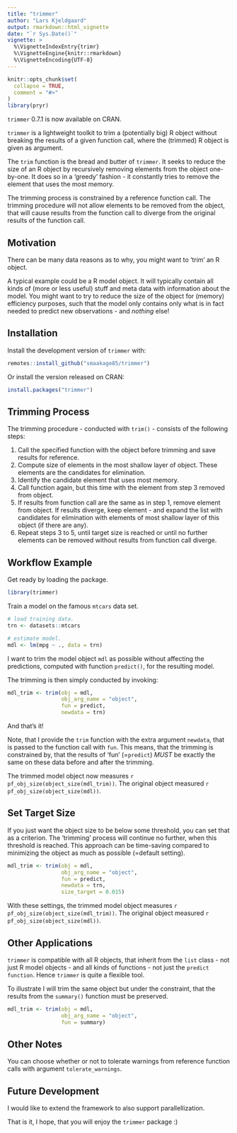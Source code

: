 ```yaml
---
title: "trimmer"
author: "Lars Kjeldgaard"
output: rmarkdown::html_vignette
date: "`r Sys.Date()`"
vignette: >
  %\VignetteIndexEntry{trimr}
  %\VignetteEngine{knitr::rmarkdown}
  %\VignetteEncoding{UTF-8}
---
```


```r
knitr::opts_chunk$set(
  collapse = TRUE,
  comment = "#>"
)
library(pryr)
```

`trimmer` 0.7.1 is now available on CRAN. 

`trimmer` is a lightweight toolkit to trim a (potentially big) R object without
breaking the results of a given function call, where the (trimmed) R object
is given as argument.

The `trim` function is the bread and butter of `trimmer`. It seeks to reduce
the size of an R object by recursively removing elements from the object 
one-by-one. It does so in a 'greedy' fashion - it constantly tries to 
remove the element that uses the most memory. 

The trimming process is constrained by a reference function call. The trimming 
procedure will not allow elements to be removed from the object, that will 
cause results from the function call to diverge from the original results of 
the function call.

## Motivation

There can be many data reasons as to why, you might want to 'trim' an R object.

A typical example could be a R model object. It will typically contain all kinds
of (more or less useful) stuff and meta data with information about the model. 
You might want to try to reduce the size of the object for (memory) efficiency purposes,
such that the model only contains only what is in fact needed to predict 
new observations - and _nothing_ else!

## Installation

Install the development version of `trimmer` with:

```r
remotes::install_github("smaakage85/trimmer")
```

Or install the version released on CRAN: 

```r
install.packages("trimmer")
```

## Trimming Process

The trimming procedure - conducted with `trim()` - consists of the following steps:

1. Call the specified function with the object before trimming and save results for reference.
2. Compute size of elements in the most shallow layer of object. These elements are the candidates for elimination. 
3. Identify the candidate element that uses most memory.
4. Call function again, but this time with the element from step 3 removed from object.
5. If results from function call are the same as in step 1, remove element from object. If results diverge, keep element - and expand the list with candidates for elimination with elements of most shallow layer of this object (if there are any).
6. Repeat steps 3 to 5, until target size is reached or until no further 
elements can be removed without results from function call diverge.

## Workflow Example

Get ready by loading the package.

```r
library(trimmer)
```

Train a model on the famous `mtcars` data set.

```r
# load training data.
trn <- datasets::mtcars

# estimate model.
mdl <- lm(mpg ~ ., data = trn)
```

I want to trim the model object `mdl` as possible without affecting the predictions,
computed with function `predict()`, for the resulting model. 

The trimming is then simply conducted by invoking: 

```r
mdl_trim <- trim(obj = mdl,
                 obj_arg_name = "object",
                 fun = predict,
                 newdata = trn)
```

And that's it!

Note, that I provide the `trim` function with the extra argument `newdata`, that
is passed to the function call with `fun`. This means, that the trimming is 
constrained by, that the results of 'fun' (=`predict`) _MUST_ be exactly the same
on these data before and after the trimming.

The trimmed model object now measures `r pf_obj_size(object_size(mdl_trim))`. The original 
object measured `r pf_obj_size(object_size(mdl))`.

## Set Target Size

If you just want the object size to be below some threshold, you can set that
as a criterion. The 'trimming' process will continue no further, when this 
threshold is reached. This approach can be time-saving compared to 
minimizing the object as much as possible (=default setting).

```r
mdl_trim <- trim(obj = mdl,
                 obj_arg_name = "object",
                 fun = predict,
                 newdata = trn,
                 size_target = 0.015)
```

With these settings, the trimmed model object measures `r pf_obj_size(object_size(mdl_trim))`. The original 
object measured `r pf_obj_size(object_size(mdl))`.

## Other Applications

`trimmer` is compatible with all R objects, that inherit from the `list`
class - not just R model objects - and all kinds of functions - not just the
`predict function`. Hence `trimmer` is quite a flexible tool.

To illustrate I will trim the same object but under the constraint, that the
results from the `summary()` function must be preserved.


```r
mdl_trim <- trim(obj = mdl,
                 obj_arg_name = "object",
                 fun = summary)
```

## Other Notes

You can choose whether or not to tolerate warnings from reference function calls  with argument `tolerate_warnings`. 

## Future Development 

I would like to extend the framework to also support parallellization.

That is it, I hope, that you will enjoy the `trimmer` package :)